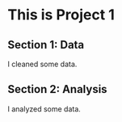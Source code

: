 # This is Project 1

## Section 1: Data

I cleaned some data.

## Section 2: Analysis

I analyzed some data.